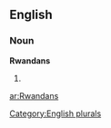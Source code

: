 
==English==

===Noun===
'''Rwandans'''

# {{plural of|[[Rwandan]]}}

[[Category:English plurals]]

[[ar:Rwandans]]